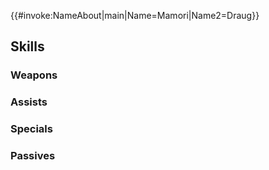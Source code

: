 {{#invoke:NameAbout|main|Name=Mamori|Name2=Draug}}{{HeroPage Tabs}}
{{Hero Infobox
|Name=Mamori
|Title=Microwavin' Idol
|WeaponType=Green Axe
|Origin=Tokyo Mirage Sessions ♯FE Encore
|Gender=Female
|MoveType=Armored
|actorJP=福原香織,竹内良太
|actorEN=Elizabeth Simmons,Patrick Seitz
|artist=日向悠二
|additionDate=January 17, 2020
|releaseDate=January 20, 2020
|randomStartTime=2020-02-20T07:00:00Z
|poolDate=February 7, 2020
|poolRarities=5
|TagID=まもり
|InternalID=477
|Properties=specRate_202208
|cv1=13
|cv2=100300
|description=Cute and courteous master of Draug. Under the moniker Mamorin, she hosts a popular cooking show for kids. Appears in Tokyo Mirage Sessions ♯FE Encore.
}}
{{Stats Page
|Lv1HP=19|Lv1ATK=11|Lv1SPD=5|Lv1DEF=12|Lv1RES=9
|GRHP=55|GRATK=60|GRSPD=45|GRDEF=70|GRRES=55
}}
==Skills==
===Weapons===
{{Weapons Table
|weapon1=Iron Axe
|weapon1Default=1
|weapon1Unlock=1
|weapon2=Steel Axe
|weapon2Default=3
|weapon2Unlock=2
|weapon3=Silver Axe
|weapon3Default=4
|weapon3Unlock=3
|weapon4=Mirage Axe
|weapon4Default=5
|weapon4Unlock=5
}}
===Assists===
{{Assists Table
}}
===Specials===
{{Specials Table
|special1=Glowing Ember
|special1Default=4
|special1Unlock=3
|special2=Bonfire
|special2Default=
|special2Unlock=4
}}
===Passives===
{{Passives Table
|passiveA1=Shield Session 1
|passiveA2=Shield Session 2
|passiveA3=Shield Session 3
|passiveA1Unlock=3
|passiveA2Unlock=4
|passiveA3Unlock=5
|passiveB1=Vengeful Fighter 1
|passiveB2=Vengeful Fighter 2
|passiveB3=Vengeful Fighter 3
|passiveB1Unlock=1
|passiveB2Unlock=2
|passiveB3Unlock=4
}}
{{Heroes Navbox}}